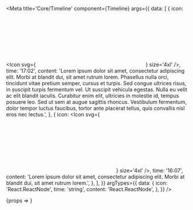 

<Meta
    title='Core/Timeline'
    component={Timeline}
    args={{
        data: [
            {
                icon: <Icon svg={<SVG src={iconTick} />} size='4xl' />,
                time: '17:02',
                content:
                    'Lorem ipsum dolor sit amet, consectetur adipiscing elit. Morbi at blandit dui, sit amet rutrum lorem. Phasellus nulla orci, tincidunt vitae pretium semper, cursus et turpis. Sed congue ultrices risus, in suscipit turpis fermentum vel. Ut suscipit vehicula egestas. Nulla eu velit ac elit blandit iaculis. Curabitur enim elit, ultricies in molestie id, tempus posuere leo. Sed ut sem at augue sagittis rhoncus. Vestibulum fermentum, dolor tempor luctus faucibus, tortor ante placerat tellus, quis convallis nisl eros nec lectus.',
            },
            {
                icon: <Icon svg={<SVG src={iconRejected} />} size='4xl' />,
                time: '16:07',
                content: 'Lorem ipsum dolor sit amet, consectetur adipiscing elit. Morbi at blandit dui, sit amet rutrum lorem.',
            },
        ],
    }}
    argTypes={{
        data: {
            icon: 'React.ReactNode',
            time: 'string',
            content: 'React.ReactNode',
        },
    }}
/>

<Canvas>
    <Story name='Basic'>{props => <Timeline {...props} />}</Story>
</Canvas>
